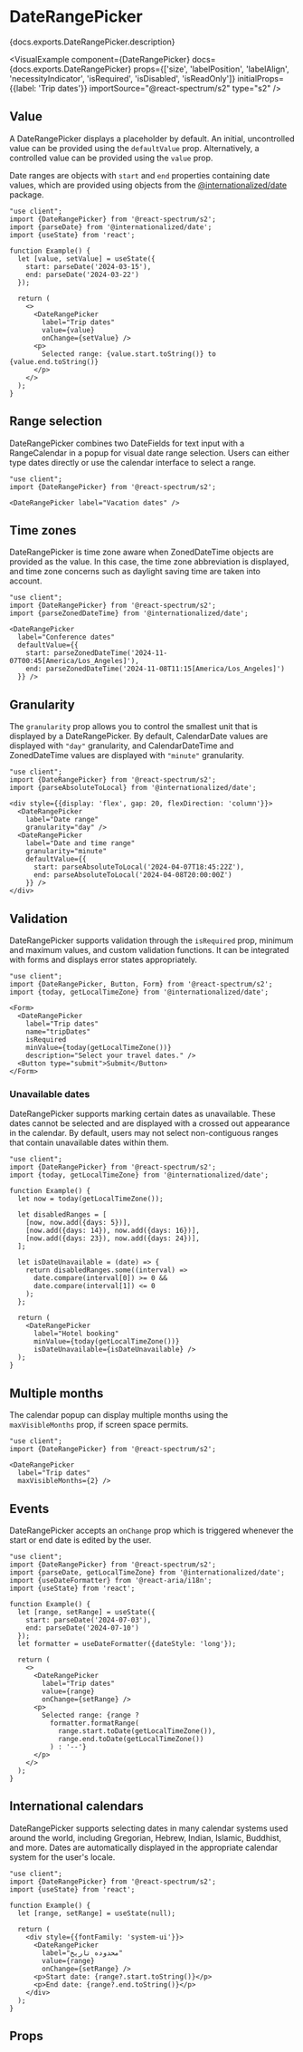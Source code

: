 

# DateRangePicker

<PageDescription>{docs.exports.DateRangePicker.description}</PageDescription>

<VisualExample
  component={DateRangePicker}
  docs={docs.exports.DateRangePicker}
  props={['size', 'labelPosition', 'labelAlign', 'necessityIndicator', 'isRequired', 'isDisabled', 'isReadOnly']}
  initialProps={{label: 'Trip dates'}}
  importSource="@react-spectrum/s2"
  type="s2" />

## Value

A DateRangePicker displays a placeholder by default. An initial, uncontrolled value can be provided using the `defaultValue` prop. Alternatively, a controlled value can be provided using the `value` prop.

Date ranges are objects with `start` and `end` properties containing date values, which are provided using objects from the [@internationalized/date](https://react-spectrum.adobe.com/internationalized/date/) package.

```tsx render
"use client";
import {DateRangePicker} from '@react-spectrum/s2';
import {parseDate} from '@internationalized/date';
import {useState} from 'react';

function Example() {
  let [value, setValue] = useState({
    start: parseDate('2024-03-15'),
    end: parseDate('2024-03-22')
  });

  return (
    <>
      <DateRangePicker
        label="Trip dates"
        value={value}
        onChange={setValue} />
      <p>
        Selected range: {value.start.toString()} to {value.end.toString()}
      </p>
    </>
  );
}
```

## Range selection

DateRangePicker combines two DateFields for text input with a RangeCalendar in a popup for visual date range selection. Users can either type dates directly or use the calendar interface to select a range.

```tsx render
"use client";
import {DateRangePicker} from '@react-spectrum/s2';

<DateRangePicker label="Vacation dates" />
```

## Time zones

DateRangePicker is time zone aware when ZonedDateTime objects are provided as the value. In this case, the time zone abbreviation is displayed, and time zone concerns such as daylight saving time are taken into account.

```tsx render hideImports
"use client";
import {DateRangePicker} from '@react-spectrum/s2';
import {parseZonedDateTime} from '@internationalized/date';

<DateRangePicker
  label="Conference dates"
  defaultValue={{
    start: parseZonedDateTime('2024-11-07T00:45[America/Los_Angeles]'),
    end: parseZonedDateTime('2024-11-08T11:15[America/Los_Angeles]')
  }} />
```

## Granularity

The `granularity` prop allows you to control the smallest unit that is displayed by a DateRangePicker. By default, CalendarDate values are displayed with `"day"` granularity, and CalendarDateTime and ZonedDateTime values are displayed with `"minute"` granularity.

```tsx render hideImports
"use client";
import {DateRangePicker} from '@react-spectrum/s2';
import {parseAbsoluteToLocal} from '@internationalized/date';

<div style={{display: 'flex', gap: 20, flexDirection: 'column'}}>
  <DateRangePicker
    label="Date range"
    granularity="day" />
  <DateRangePicker
    label="Date and time range"
    granularity="minute"
    defaultValue={{
      start: parseAbsoluteToLocal('2024-04-07T18:45:22Z'),
      end: parseAbsoluteToLocal('2024-04-08T20:00:00Z')
    }} />
</div>
```

## Validation

DateRangePicker supports validation through the `isRequired` prop, minimum and maximum values, and custom validation functions. It can be integrated with forms and displays error states appropriately.

```tsx render hideImports
"use client";
import {DateRangePicker, Button, Form} from '@react-spectrum/s2';
import {today, getLocalTimeZone} from '@internationalized/date';

<Form>
  <DateRangePicker
    label="Trip dates"
    name="tripDates"
    isRequired
    minValue={today(getLocalTimeZone())}
    description="Select your travel dates." />
  <Button type="submit">Submit</Button>
</Form>
```

### Unavailable dates

DateRangePicker supports marking certain dates as unavailable. These dates cannot be selected and are displayed with a crossed out appearance in the calendar. By default, users may not select non-contiguous ranges that contain unavailable dates within them.

```tsx render hideImports
"use client";
import {DateRangePicker} from '@react-spectrum/s2';
import {today, getLocalTimeZone} from '@internationalized/date';

function Example() {
  let now = today(getLocalTimeZone());
  
  let disabledRanges = [
    [now, now.add({days: 5})],
    [now.add({days: 14}), now.add({days: 16})],
    [now.add({days: 23}), now.add({days: 24})],
  ];

  let isDateUnavailable = (date) => {
    return disabledRanges.some((interval) => 
      date.compare(interval[0]) >= 0 && 
      date.compare(interval[1]) <= 0
    );
  };

  return (
    <DateRangePicker
      label="Hotel booking"
      minValue={today(getLocalTimeZone())}
      isDateUnavailable={isDateUnavailable} />
  );
}
```

## Multiple months

The calendar popup can display multiple months using the `maxVisibleMonths` prop, if screen space permits.

```tsx render hideImports
"use client";
import {DateRangePicker} from '@react-spectrum/s2';

<DateRangePicker
  label="Trip dates"
  maxVisibleMonths={2} />
```

## Events

DateRangePicker accepts an `onChange` prop which is triggered whenever the start or end date is edited by the user.

```tsx render hideImports
"use client";
import {DateRangePicker} from '@react-spectrum/s2';
import {parseDate, getLocalTimeZone} from '@internationalized/date';
import {useDateFormatter} from '@react-aria/i18n';
import {useState} from 'react';

function Example() {
  let [range, setRange] = useState({
    start: parseDate('2024-07-03'),
    end: parseDate('2024-07-10')
  });
  let formatter = useDateFormatter({dateStyle: 'long'});

  return (
    <>
      <DateRangePicker
        label="Trip dates"
        value={range}
        onChange={setRange} />
      <p>
        Selected range: {range ? 
          formatter.formatRange(
            range.start.toDate(getLocalTimeZone()), 
            range.end.toDate(getLocalTimeZone())
          ) : '--'}
      </p>
    </>
  );
}
```

## International calendars

DateRangePicker supports selecting dates in many calendar systems used around the world, including Gregorian, Hebrew, Indian, Islamic, Buddhist, and more. Dates are automatically displayed in the appropriate calendar system for the user's locale.

```tsx render hideImports
"use client";
import {DateRangePicker} from '@react-spectrum/s2';
import {useState} from 'react';

function Example() {
  let [range, setRange] = useState(null);
  
  return (
    <div style={{fontFamily: 'system-ui'}}>
      <DateRangePicker
        label="محدوده تاریخ"
        value={range}
        onChange={setRange} />
      <p>Start date: {range?.start.toString()}</p>
      <p>End date: {range?.end.toString()}</p>
    </div>
  );
}
```

## Props

<PropTable component={docs.exports.DateRangePicker} links={docs.links} />
